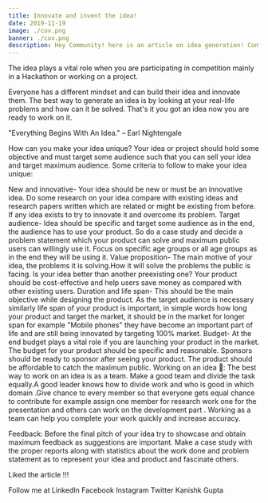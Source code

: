 ```yaml
---
title: Innovate and invent the idea!
date: 2019-11-19
image: ./cov.png
banner: ./cov.png
description: Hey Community! here is an article on idea generation! Confused on how to work on the idea and innovate them? this might help you if you are aiming for any Hackathon or in a project.
---
```


The idea plays a vital role when you are participating in competition mainly in a Hackathon or working on a project.

Everyone has a different mindset and can build their idea and innovate them. The best way to generate an idea is by looking at your real-life problems and how can it be solved. That's it you got an idea now you are ready to work on it.

"Everything Begins With An Idea." – Earl Nightengale

How can you make your idea unique?
Your idea or project should hold some objective and must target some audience such that you can sell your idea and target maximum audience. Some criteria to follow to make your idea unique:

New and innovative- Your idea should be new or must be an innovative idea. Do some research on your idea compare with existing ideas and research papers written which are related or might be existing from before. If any idea exists to try to innovate it and overcome its problem.
Target audience- Idea should be specific and target some audience as in the end, the audience has to use your product. So do a case study and decide a problem statement which your product can solve and maximum public users can willingly use it. Focus on specific age groups or all age groups as in the end they will be using it.
Value proposition- The main motive of your idea, the problems it is solving.How it will solve the problems the public is facing. Is your idea better than another preexisting one? Your product should be cost-effective and help users save money as compared with other existing users.
Duration and life span- This should be the main objective while designing the product. As the target audience is necessary similarly life span of your product is important, in simple words how long your product and target the market, it should be in the market for longer span for example "Mobile phones" they have become an important part of life and are still being innovated by targeting 100% market.
Budget- At the end budget plays a vital role if you are launching your product in the market. The budget for your product should be specific and reasonable. Sponsors should be ready to sponsor after seeing your product. The product should be affordable to catch the maximum public.
Working on an idea 🤔:
The best way to work on an idea is as a team. Make a good team and divide the task equally.A good leader knows how to divide work and who is good in which domain .Give chance to every member so that everyone gets equal chance to contribute for example assign one member for research work one for the presentation and others can work on the development part . Working as a team can help you complete your work quickly and increase accuracy.

Feedback:
Before the final pitch of your idea try to showcase and obtain maximum feedback as suggestions are important. Make a case study with the proper reports along with statistics about the work done and problem statement as to represent your idea and product and fascinate others.

Liked the article !!!

Follow me at LinkedIn Facebook Instagram Twitter
Kanishk Gupta